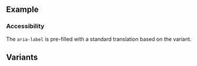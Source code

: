 ## Example

### Accessibility

The `aria-label` is pre-filled with a standard translation based on the variant.

<LiveCodeEditor />

## Variants

<LiveCodeEditor example="variants" />
